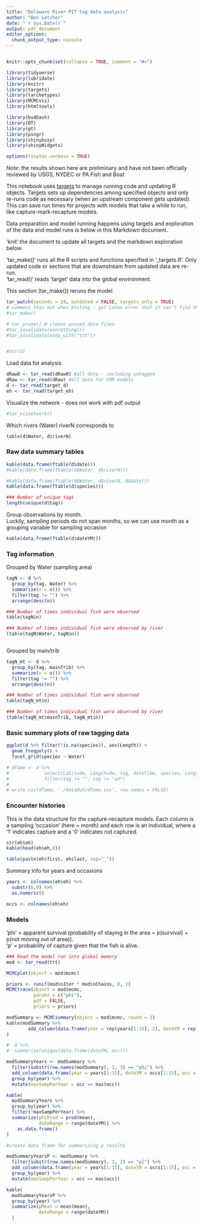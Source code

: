 ```yaml
---
title: "Delaware River PIT tag data analysis"
author: "Ben Letcher"
date: "`r Sys.Date()`"
output: pdf_document
editor_options: 
  chunk_output_type: console
---
```


```r

```

```r
knitr::opts_chunk$set(collapse = TRUE, comment = "#>")

library(tidyverse)
library(lubridate)
library(knitr)
library(targets)
library(tarchetypes)
library(MCMCvis)
library(htmltools)

library(bs4Dash)
library(DT)
library(gt)
library(pingr)
library(shinybusy)
library(shinyWidgets)

options(tinytex.verbose = TRUE)
```
*Note*: the results shown here are preliminary and have not been officially reviewed by USGS, NYDEC or PA Fish and Boat  

This notebook uses [targets](https://books.ropensci.org/targets/) to manage running code and updating R objects. Targets sets up dependencies among specified objects and only re-runs code as necessary (when an upstream component gets updated). This can save run times for projects with models that take a while to run, like capture-mark-recapture models.  

Data preparation and model running happens using targets and exploration of the data and model runs is below in this Markdown document.  

'knit' the document to update all targets and the markdown exploration below.  

'tar_make()' runs all the R scripts and functions specified in '_targets.R'. Only updated code or sections that are downstream from updated data are re-run.  
'tar_read()' reads 'target' data into the global environment.  

This section (tar_make()) reruns the model   
```r
tar_watch(seconds = 10, outdated = FALSE, targets_only = TRUE)
# comment this out when kniting - get Latex error that it can't find the check mark the tar_make() uses
#tar_make()

# tar_prune() # cleans unused data files
#tar_invalidate(everything())
#tar_invalidate(ends_with("ttt"))


#str(d)
```

Load data for analysis
```r
dRaw0 <- tar_read(dRaw0) #all data - including untagged
dRaw <- tar_read(dRaw) #all data for CMR models
d <- tar_read(target_d)
eh <- tar_read(target_eh)

```


Visualize the network - does not work with pdf output
```r
#tar_visnetwork()
```

Which rivers (Water) riverN corresponds to
```r
table(d$Water, d$riverN)
```

### Raw data summary tables
```r

kable(data.frame(ftable(d$date)))
#kable(data.frame(ftable(d$Water, d$riverN)))

#kable(data.frame(ftable(d$Water, d$riverN, d$date)))
kable(data.frame(ftable(d$species)))

### Number of unique tags
length(unique(d$tag))
```

Group observations by month.  
Luckily, sampling periods do not span months, so we can use month as a grouping variable for sampling occasion
```r
kable(data.frame(ftable(d$dateYM)))

```

### Tag information  
Grouped by Water (sampling area)
```r

tagN <- d %>% 
  group_by(tag, Water) %>%
  summarize(n = n()) %>%
  filter(tag != "") %>%
  arrange(desc(n))

### Number of times individual fish were observed
table(tagN$n)

### Number of times individual fish were observed by river
(table(tagN$Water, tagN$n))



```

Grouped by main/trib
```r

tagN_mt <- d %>% 
  group_by(tag, mainTrib) %>%
  summarize(n = n()) %>%
  filter(tag != "") %>%
  arrange(desc(n))

### Number of times individual fish were observed
table(tagN_mt$n)

### Number of times individual fish were observed by river
(table(tagN_mt$mainTrib, tagN_mt$n))


```

### Basic summary plots of raw tagging data
```r

ggplot(d %>% filter(!is.na(species)), aes(Length)) +
  geom_freqpoly() +
  facet_grid(species ~ Water)

```

```r

# dTame <- d %>% 
#             select(Latitude, Longitude, tag, dateTime, species, Length, Weight) %>%
#             filter(tag != "", tag != "ad")
#             
# write.csv(dTame, './dataOut/dTame.csv', row.names = FALSE)

```



### Encounter histories  
This is the data structure for the capture-recapture models. Each column is a sampling 'occasion' (here = month) and each row is an individual, where a '1' indicates capture and a '0' indicates not captured.
```r

str(eh$eh)
kable(head(eh$eh,8))

table(paste(eh$first, eh$last, sep="_"))
```

Summary info for years and occasions
```r

years <- colnames(eh$eh) %>%
  substr(6,9) %>%
  as.numeric()

occs <- colnames(eh$eh)
```


### Models
'phi' = apparent survival (probability of staying in the area = p(survival) + p(not moving out of area)).  
'p' = probability of capture given that the fish is alive.
```r
### Read the model run into global memory
mod <- tar_read(ttt)

MCMCplot(object = mod$mcmc)

priors <- runif(mod$nIter * mod$nChains, 0, 1)
MCMCtrace(object = mod$mcmc,
          params = c("phi"),
          pdf = FALSE,
          priors = priors)

modSummary <- MCMCsummary(object = mod$mcmc, round = 3) 
kable(modSummary %>%
        add_column(data.frame(year = rep(years[1:15], 2), dateYM = rep(occs[1:15], 2)) )
)

#  d %>%
#  summarize(unique(data.frame(dateYM, occ)))

```

```r

modSummaryYears <- modSummary %>%
  filter(substr(row.names(modSummary), 1, 3) == "phi") %>%
  add_column(data.frame(year = years[1:15], dateYM = occs[1:15], occ = 1:15)) %>%
  group_by(year) %>%
  mutate(maxSampPerYear = occ == max(occ))

kable(
  modSummaryYears %>%
  group_by(year) %>%
  filter(!maxSampPerYear) %>%
  summarize(phiProd = prod(mean),
            dateRange = range(dateYM)) %>%
    as.data.frame()
)


```


```r
#create data frame for summarizing p results

modSummaryYearsP <- modSummary %>%
  filter(substr(row.names(modSummary), 1, 2) == "p[") %>%
  add_column(data.frame(year = years[1:15], dateYM = occs[1:15], occ = 1:15)) %>%
  group_by(year) %>%
  mutate(maxSampPerYear = occ == max(occ)) 

kable(
  modSummaryYearsP %>%
  group_by(year) %>%
  summarize(pMean = mean(mean),
            dateRange = range(dateYM))
  )
```


